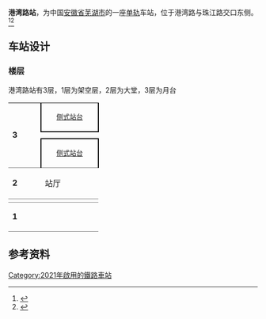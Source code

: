 {{About|芜湖轨道交通1号线的港湾路站|广州地铁5号线原名港湾路的车站|大沙地站}}
{{Infobox station
| name = 港湾路站
| other_name = 
| image = 
| alt = 
| caption = 
| address = {{CHN}}[[安徽省|安徽省]][[芜湖市|芜湖市]][[鸠江区|鸠江区]]港湾路与珠江路交口
| borough = <!--[[安徽省|安徽省]][[芜湖市|芜湖市]][[鸠江区|鸠江区]]-->
| country = <!--{{CHN}}-->
| coordinates = {{coord|31.418586|N|118.375515|E|display=inline,title}}
| operator = [[芜湖市轨道交通有限公司|芜湖市轨道交通有限公司]]
| line = 1号线
| distance = 
| platform = 2[[侧式站台|侧式站台]]
| structure = 高架车站
| levels = 3
| disabled = 
| status = 使用中
| code = 
| opened = 2021年11月3日({{芜湖轨道交通线路名|1|1}})
| closed = 
| former = 
| passengers = 
| pass_year = 
| services = {{Adjacent stations|system=芜湖轨道交通|line1=1|left1=鞍山路|right1=裕安路}}
| linecolour = 
| symbol_right = {{rint|bus|1}}{{rint|wheelchair|1}}
| hall = 高架站厅
| interchange = 
| eng_name = Gangwanlu
| exit = 4
}}
'''港湾路站'''，为中国[[安徽省|安徽省]][[芜湖市|芜湖市]]的一座[[单轨|单轨]]车站，位于港湾路与珠江路交口东侧。<ref>{{Cite web|title=最快国庆前通车！芜湖轨交1号线通过验收！25座车站最新航拍！|url=https://www.163.com/dy/article/GCHSDOMQ05371XTV.html|access-date=2021-11-14|date=2021-06-15|last=网易|work=www.163.com|archive-date=2021-11-14|archive-url=https://web.archive.org/web/20211114063630/https://www.163.com/dy/article/GCHSDOMQ05371XTV.html|dead-url=no}}</ref><ref>{{Cite web|title=最新！芜湖轨道交通1号线站名来了！|url=https://ah.ifeng.com/c/86U9Rngvk1I|access-date=2021-11-14|work=ah.ifeng.com|archive-date=2021-11-14|archive-url=https://web.archive.org/web/20211114063640/https://ah.ifeng.com/c/86U9Rngvk1I|dead-url=no}}</ref>

== 车站设计 ==

=== 楼层 ===
港湾路站有3层，1层为架空层，2层为大堂，3层为月台
{| border="0" cellspacing="0" cellpadding="5"
| rowspan="4" style="border-bottom:solid 1px gray;" valign="top" |'''3'''
| colspan="3" style="border-right:solid 2px black;border-left:solid 2px black;border-bottom:solid 2px black;" |<center><small>[[侧式站台|侧式站台]]</small></center>
|-
|{{arrow|L}}
|{{芜湖轨道交通线路名|1}}列车开往[[白马山站_(芜湖)|白马山]]方向 <small>（[[裕安路站|裕安路]]）</small>
|-
|{{arrow|R}}
|{{芜湖轨道交通线路名|1}}列车开往[[保顺路站|保顺路]]方向 <small>（[[鞍山路站|鞍山路]]）</small>
|-
| colspan="3" style="border-top:solid 2px black;border-right:solid 2px black;border-left:solid 2px black;border-bottom:solid 1px gray;" |<center><small>[[侧式站台|侧式站台]]</small></center>
|-
| style="border-top:solid 1px gray;border-bottom:solid 1px gray;" valign="top" width="50" |'''2'''
| style="border-top:solid 1px gray;border-bottom:solid 1px gray;" width="100" |站厅
| style="border-top:solid 1px gray;border-bottom:solid 1px gray;" width="350" |出入口、票务服务、自动售票机、人工服务台
| style="border-top:solid 1px gray;border-bottom:solid 1px gray;" width="50" |
|-
|-
| style="border-top:solid 1px gray;border-bottom:solid 1px gray;" valign="top" width="50" |'''1'''
| style="border-top:solid 1px gray;border-bottom:solid 1px gray;" width="100" |
| style="border-top:solid 1px gray;border-bottom:solid 1px gray;" width="350" |港湾路路面
| style="border-top:solid 1px gray;border-bottom:solid 1px gray;" width="50" |
|}

== 参考资料 ==
{{Reflist}}

{{芜湖轨道交通1号线}}
[[Category:2021年啟用的鐵路車站|Category:2021年啟用的鐵路車站]]